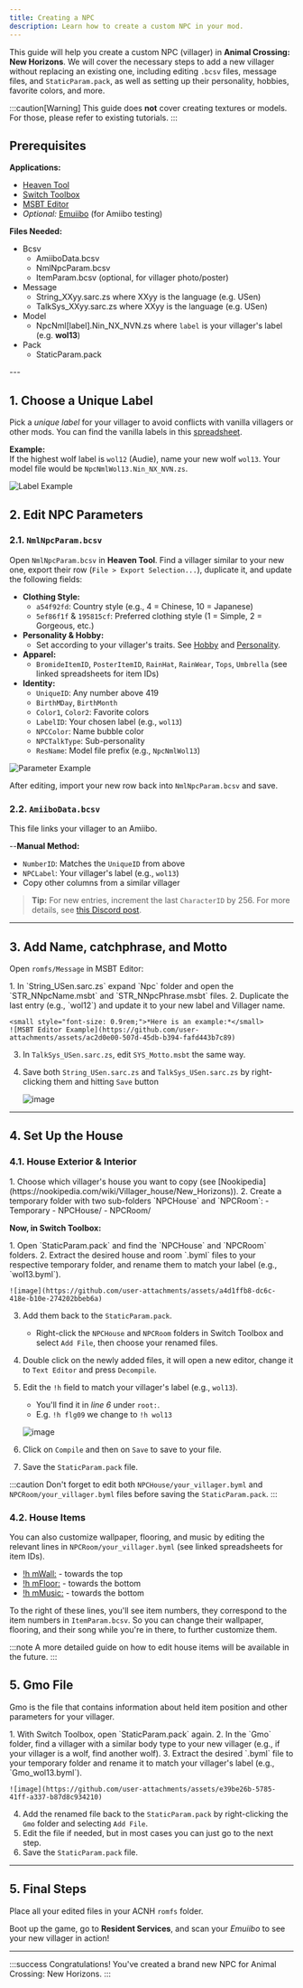 ```yaml
---
title: Creating a NPC
description: Learn how to create a custom NPC in your mod.
---
```



This guide will help you create a custom NPC (villager) in **Animal Crossing: New Horizons**. We will cover the necessary steps to add a new villager without replacing an existing one, including editing `.bcsv` files, message files, and `StaticParam.pack`, as well as setting up their personality, hobbies, favorite colors, and more.

:::caution[Warning]
This guide does **not** cover creating textures or models. For those, please refer to existing tutorials.
:::

## Prerequisites

**Applications:**
- [Heaven Tool](https://gamebanana.com/wips/87003)
- [Switch Toolbox](https://github.com/KillzXGaming/Switch-Toolbox)
- [MSBT Editor](https://gitlab.com/AeonSake/msbt-editor)
- _Optional:_ [Emuiibo](https://github.com/XorTroll/emuiibo) (for Amiibo testing)

**Files Needed:**
<FileTree>
- Bcsv
    - AmiiboData.bcsv
    - NmlNpcParam.bcsv
    - ItemParam.bcsv (optional, for villager photo/poster)
- Message
    - String_XXyy.sarc.zs where XXyy is the language (e.g. USen)
    - TalkSys_XXyy.sarc.zs where XXyy is the language (e.g. USen)
- Model
    - NpcNml[label].Nin_NX_NVN.zs where `label` is your villager's label (e.g. **wol13**)
- Pack
    - StaticParam.pack
</FileTree>
---

## 1. Choose a Unique Label

Pick a *unique label* for your villager to avoid conflicts with vanilla villagers or other mods. You can find the vanilla labels in this [spreadsheet](https://docs.google.com/spreadsheets/d/13d_LAJPlxMa_DubPTuirkIV4DERBMXbrWQsmSh8ReK4/edit?gid=18432501#gid=18432501).

**Example:**  
If the highest wolf label is `wol12` (Audie), name your new wolf `wol13`. Your model file would be `NpcNmlWol13.Nin_NX_NVN.zs`.

![Label Example](https://github.com/user-attachments/assets/482f6e86-a1d3-4b93-ac9b-a7f7f716bd46)

## 2. Edit NPC Parameters

### 2.1. `NmlNpcParam.bcsv`

Open `NmlNpcParam.bcsv` in **Heaven Tool**. Find a villager similar to your new one, export their row (`File > Export Selection...`), duplicate it, and update the following fields:

- **Clothing Style:**  
    - `a54f92fd`: Country style (e.g., 4 = Chinese, 10 = Japanese)
    - `5ef86f1f` & `195815cf`: Preferred clothing style (1 = Simple, 2 = Gorgeous, etc.)
- **Personality & Hobby:**  
    - Set according to your villager's traits. See [Hobby](https://nookipedia.com/wiki/Hobby#In_New_Horizons) and [Personality](https://nookipedia.com/wiki/Villager#Personalities).
- **Apparel:**  
    - `BromideItemID`, `PosterItemID`, `RainHat`, `RainWear`, `Tops`, `Umbrella` (see linked spreadsheets for item IDs)
- **Identity:**  
    - `UniqueID`: Any number above 419
    - `BirthMDay`, `BirthMonth`
    - `Color1`, `Color2`: Favorite colors
    - `LabelID`: Your chosen label (e.g., `wol13`)
    - `NPCColor`: Name bubble color
    - `NPCTalkType`: Sub-personality
    - `ResName`: Model file prefix (e.g., `NpcNmlWol13`)

![Parameter Example](https://github.com/user-attachments/assets/da01f0a6-cb2a-4205-8719-864b67677293)

After editing, import your new row back into `NmlNpcParam.bcsv` and save.

### 2.2. `AmiiboData.bcsv`

This file links your villager to an Amiibo.

--**Manual Method:**  
- `NumberID`: Matches the `UniqueID` from above
- `NPCLabel`: Your villager's label (e.g., `wol13`)
- Copy other columns from a similar villager

> **Tip:** For new entries, increment the last `CharacterID` by 256. For more details, see [this Discord post](https://discord.com/channels/1291243062865039431/1291846660225241088/1292141518370373705).

---

## 3. Add Name, catchphrase, and Motto

Open `romfs/Message` in MSBT Editor:

<Steps>
1. In `String_USen.sarc.zs` expand `Npc` folder and open the `STR_NNpcName.msbt` and `STR_NNpcPhrase.msbt` files.
2. Duplicate the last entry (e.g., `wol12`) and update it to your new label and Villager name.

    <small style="font-size: 0.9rem;">*Here is an example:*</small>
    ![MSBT Editor Example](https://github.com/user-attachments/assets/ac2d0e00-507d-45db-b394-fafd443b7c89)
3. In `TalkSys_USen.sarc.zs`, edit `SYS_Motto.msbt` the same way.
4. Save both `String_USen.sarc.zs` and `TalkSys_USen.sarc.zs` by right-clicking them and hitting `Save` button

    ![image](https://github.com/user-attachments/assets/f0dc27d8-8eab-4ad6-ad6d-371198fcb4d0)
</Steps>

---

## 4. Set Up the House

### 4.1. House Exterior & Interior


<Steps>
    1. Choose which villager's house you want to copy (see [Nookipedia](https://nookipedia.com/wiki/Villager_house/New_Horizons)). 
    2. Create a temporary folder with two sub-folders `NPCHouse` and `NPCRoom`:
        <FileTree>
        - Temporary
            - NPCHouse/
            - NPCRoom/
        </FileTree> 
</Steps>

**Now, in Switch Toolbox:**

<Steps>
1. Open `StaticParam.pack` and find the `NPCHouse` and `NPCRoom` folders. 
2. Extract the desired house and room `.byml` files to your respective temporary folder, and rename them to match your label (e.g., `wol13.byml`).

    ![image](https://github.com/user-attachments/assets/a4d1ffb8-dc6c-418e-b10e-274202bbeb6a)
3. Add them back to the `StaticParam.pack`.
    - Right-click the `NPCHouse` and `NPCRoom` folders in Switch Toolbox and select `Add File`, then choose your renamed files.
4. Double click on the newly added files, it will open a new editor, change it to `Text Editor` and press `Decompile`.
4. Edit the `!h` field to match your villager's label (e.g., `wol13`).
    - You'll find it in *line 6* under `root:`.
    - E.g. `!h flg09` we change to `!h wol13`

    ![image](https://github.com/user-attachments/assets/ae3957b1-6932-4b9d-bb33-2acd9d508164)
5. Click on `Compile` and then on `Save` to save to your file.
6. Save the `StaticParam.pack` file.
</Steps>

:::caution
Don't forget to edit both `NPCHouse/your_villager.byml` and `NPCRoom/your_villager.byml` files before saving the `StaticParam.pack`.
:::

### 4.2. House Items
You can also customize wallpaper, flooring, and music by editing the relevant lines in `NPCRoom/your_villager.byml` (see linked spreadsheets for item IDs).

- [!h mWall:](https://docs.google.com/spreadsheets/d/13d_LAJPlxMa_DubPTuirkIV4DERBMXbrWQsmSh8ReK4/edit?gid=1735913386#gid=1735913386) - towards the top
- [!h mFloor:](https://docs.google.com/spreadsheets/d/13d_LAJPlxMa_DubPTuirkIV4DERBMXbrWQsmSh8ReK4/edit?gid=1642607665#gid=1642607665) - towards the bottom
- [!h mMusic:](https://docs.google.com/spreadsheets/d/13d_LAJPlxMa_DubPTuirkIV4DERBMXbrWQsmSh8ReK4/edit?gid=1450768169#gid=1450768169) - towards the bottom

To the right of these lines, you'll see item numbers, they correspond to the item numbers in `ItemParam.bcsv`. So you can change their wallpaper, flooring, and their song while you're in there, to further customize them.

:::note
A more detailed guide on how to edit house items will be available in the future.
:::

## 5. Gmo File
Gmo is the file that contains information about held item position and other parameters for your villager.

<Steps>
1. With Switch Toolbox, open `StaticParam.pack` again.
2. In the `Gmo` folder, find a villager with a similar body type to your new villager (e.g., if your villager is a wolf, find another wolf).
3. Extract the desired `.byml` file to your temporary folder and rename it to match your villager's label (e.g., `Gmo_wol13.byml`).

    ![image](https://github.com/user-attachments/assets/e39be26b-5785-41ff-a337-b87d8c934210)
4. Add the renamed file back to the `StaticParam.pack` by right-clicking the `Gmo` folder and selecting `Add File`. 
5. Edit the file if needed, but in most cases you can just go to the next step.
5. Save the `StaticParam.pack` file.
</Steps>

---

## 5. Final Steps

Place all your edited files in your ACNH `romfs` folder. 

Boot up the game, go to **Resident Services**, and scan your *Emuiibo* to see your new villager in action!

---

:::success
    Congratulations! You've created a brand new NPC for Animal Crossing: New Horizons.
:::